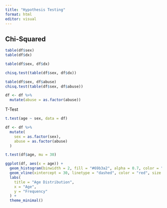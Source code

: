 ```yaml
---
title: "Hypothesis Testing"
format: html
editor: visual
---
```


## Chi-Squared 

```r
table(df$sex)
table(df$dx)
```

```r
table(df$sex, df$dx)
```

```r
chisq.test(table(df$sex, df$dx))
```

```r
table(df$sex, df$abuse)
chisq.test(table(df$sex, df$abuse))

```

```r
df <- df %>%
  mutate(abuse = as.factor(abuse))

```

T-Test

```r
t.test(age ~ sex, data = df)
```

```r
df <- df %>%
  mutate(
    sex = as.factor(sex),
    abuse = as.factor(abuse)
  )
```

```r
t.test(df$age, mu = 30)

```

```r
ggplot(df, aes(x = age)) +
  geom_histogram(binwidth = 2, fill = "#69b3a2", alpha = 0.7, color = "white") +
  geom_vline(xintercept = 30, linetype = "dashed", color = "red", size = 1.2) +
  labs(
    title = "Age Distribution",
    x = "Age",
    y = "Frequency"
  ) +
  theme_minimal()
```

